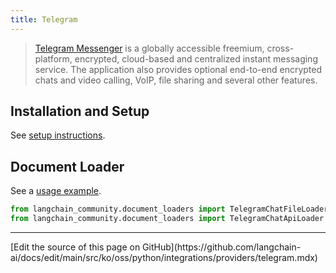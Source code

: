 ```yaml
---
title: Telegram
---
```


>[Telegram Messenger](https://web.telegram.org/a/) is a globally accessible freemium, cross-platform, encrypted, cloud-based and centralized instant messaging service. The application also provides optional end-to-end encrypted chats and video calling, VoIP, file sharing and several other features.


## Installation and Setup

See [setup instructions](/oss/python/integrations/document_loaders/telegram).

## Document Loader

See a [usage example](/oss/python/integrations/document_loaders/telegram).

```python
from langchain_community.document_loaders import TelegramChatFileLoader
from langchain_community.document_loaders import TelegramChatApiLoader
```

---

<Callout icon="pen-to-square" iconType="regular">
  [Edit the source of this page on GitHub](https://github.com/langchain-ai/docs/edit/main/src/ko/oss/python/integrations/providers/telegram.mdx)
</Callout>
